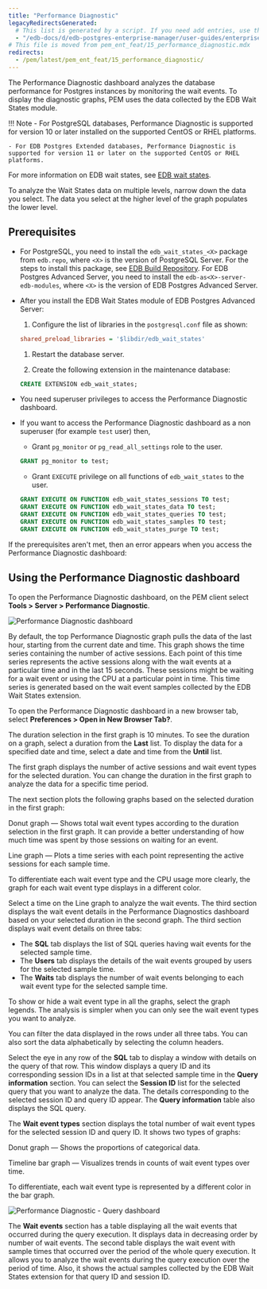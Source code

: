 ```yaml
---
title: "Performance Diagnostic"
legacyRedirectsGenerated:
  # This list is generated by a script. If you need add entries, use the `legacyRedirects` key.
  - "/edb-docs/d/edb-postgres-enterprise-manager/user-guides/enterprise-features-guide/8.0/performance_diagnostic.html"
# This file is moved from pem_ent_feat/15_performance_diagnostic.mdx
redirects:
  - /pem/latest/pem_ent_feat/15_performance_diagnostic/
---
```


The Performance Diagnostic dashboard analyzes the database performance for Postgres instances by monitoring the wait events. To display the diagnostic graphs, PEM uses the data collected by the EDB Wait States module.

!!! Note
    - For PostgreSQL databases, Performance Diagnostic is supported for version 10 or later installed on the supported CentOS or RHEL platforms.

    - For EDB Postgres Extended databases, Performance Diagnostic is supported for version 11 or later on the supported CentOS or RHEL platforms.

For more information on EDB wait states, see [EDB wait states](/epas/latest/epas_guide/13_performance_analysis_and_tuning/#edb-wait-states).

To analyze the Wait States data on multiple levels, narrow down the data you select. The data you select at the higher level of the graph populates the lower level.

## Prerequisites

- For PostgreSQL, you need to install the `edb_wait_states_<X>` package from `edb.repo`, where `<X>` is the version of PostgreSQL Server. For the steps to install this package, see [EDB Build Repository](https://repos.enterprisedb.com/). For EDB Postgres Advanced Server, you need to install the `edb-as<X>-server-edb-modules`, where `<X>` is the version of EDB Postgres Advanced Server.

- After you install the EDB Wait States module of EDB Postgres Advanced Server:
   1. Configure the list of libraries in the `postgresql.conf` file as shown:

   ```ini
   shared_preload_libraries = '$libdir/edb_wait_states'
   ```

   1. Restart the database server. 
   
   1. Create the following extension in the maintenance database:

   ```sql
   CREATE EXTENSION edb_wait_states;
   ```

-   You need superuser privileges to access the Performance Diagnostic dashboard.

-   If you want to access the Performance Diagnostic dashboard as a non superuser (for example `test` user) then,

    - Grant `pg_monitor` or `pg_read_all_settings` role to the user.
    
    ```sql
    GRANT pg_monitor to test;
    ```

    - Grant `EXECUTE` privilege on all functions of `edb_wait_states` to the user.

    ```sql
    GRANT EXECUTE ON FUNCTION edb_wait_states_sessions TO test;
    GRANT EXECUTE ON FUNCTION edb_wait_states_data TO test;
    GRANT EXECUTE ON FUNCTION edb_wait_states_queries TO test;
    GRANT EXECUTE ON FUNCTION edb_wait_states_samples TO test; 
    GRANT EXECUTE ON FUNCTION edb_wait_states_purge TO test;
    ```

If the prerequisites aren't met, then an error appears when you access the Performance Diagnostic dashboard:

## Using the Performance Diagnostic dashboard

To open the Performance Diagnostic dashboard, on the PEM client select **Tools > Server > Performance Diagnostic**.

![Performance Diagnostic dashboard](../images/performance_diagnostic_intro.png)

By default, the top Performance Diagnostic graph pulls the data of the last hour, starting from the current date and time. This graph shows the time series containing the number of active sessions. Each point of this time series represents the active sessions along with the wait events at a particular time and in the last 15 seconds. These sessions might be waiting for a wait event or using the CPU at a particular point in time. This time series is generated based on the wait event samples collected by the EDB Wait States extension.

To open the Performance Diagnostic dashboard in a new browser tab, select **Preferences > Open in New Browser Tab?**.

The duration selection in the first graph is 10 minutes. To see the duration on a graph, select a duration from the **Last** list. To display the data for a specified date and time, select a date and time from the **Until** list.

The first graph displays the number of active sessions and wait event types for the selected duration. You can change the duration in the first graph to analyze the data for a specific time period.

The next section plots the following graphs based on the selected duration in the first graph:

Donut graph &mdash; Shows total wait event types according to the duration selection in the first graph. It can provide a better understanding of how much time was spent by those sessions on waiting for an event.
   
Line graph &mdash; Plots a time series with each point representing the active sessions for each sample time.

To differentiate each wait event type and the CPU usage more clearly, the graph for each wait event type displays in a different color.

Select a time on the Line graph to analyze the wait events. The third section displays the wait event details in the Performance Diagnostics dashboard based on your selected duration in the second graph. The third section displays wait event details on three tabs:

-   The **SQL** tab displays the list of SQL queries having wait events for the selected sample time.
-   The **Users** tab displays the details of the wait events grouped by users for the selected sample time.
-   The **Waits** tab displays the number of wait events belonging to each wait event type for the selected sample time.

To show or hide a wait event type in all the graphs, select the graph legends. The analysis is simpler when you can only see the wait event types you want to analyze. 

You can filter the data displayed in the rows under all three tabs. You can also sort the data alphabetically by selecting the column headers.

Select the eye in any row of the **SQL** tab to display a window with details on the query of that row. This window displays a query ID and its corresponding session IDs in a list at that selected sample time in the **Query information** section. You can select the **Session ID** list for the selected query that you want to analyze the data. The details corresponding to the selected session ID and query ID appear. The **Query information** table also displays the SQL query.

The **Wait event types** section displays the total number of wait event types for the selected session ID and query ID. It shows two types of graphs:

Donut graph &mdash; Shows the proportions of categorical data.

Timeline bar graph &mdash; Visualizes trends in counts of wait event types over time.

To differentiate, each wait event type is represented by a different color in the bar graph.

![Performance Diagnostic - Query dashboard](../images/performance_diagnostic_query_dashboard.png)

The **Wait events** section has a table displaying all the wait events that occurred during the query execution. It displays data in decreasing order by number of wait events. The second table displays the wait event with sample times that occurred over the period of the whole query execution. It allows you to analyze the wait events during the query execution over the period of time. Also, it shows the actual samples collected by the EDB Wait States extension for that query ID and session ID.
